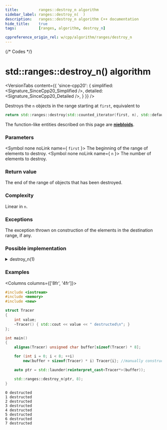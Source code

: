 ```yaml
---
title:         ranges::destroy_n algorithm
sidebar_label: ranges::destroy_n(  )
description:   ranges::destroy_n algorithm C++ documentation
hide_title:    true
tags:          [ranges, algorithm, destroy_n]

cppreference_origin_rel: w/cpp/algorithm/ranges/destroy_n
---
```



{/* Codes */}


# std::ranges::destroy_n() algorithm

<VersionTabs content={{
	'since-cpp20': {
		simplified:	<Signature_SinceCpp20_Simplified />,
		detailed:	<Signature_SinceCpp20_Detailed />,
	}
}} />

Destroys the `n` objects in the range starting at `first`, equivalent to

```cpp
return std::ranges::destroy(std::counted_iterator(first, n), std::default_sentinel).base();
```

The function-like entities described on this page are [**niebloids**](/docs/std/algo/niebloids).

### Parameters

<SymbolTable>

  <Symbol none noLink name={  <code>first</code> }>
    The beginning of the range of elements to destroy.
  </Symbol>
  <Symbol none noLink name={ <code>n</code> }>
    The number of elements to destroy.
  </Symbol>

</SymbolTable>

### Return value

The end of the range of objects that has been destroyed.

### Complexity

Linear in `n`.

### Exceptions

The exception thrown on construction of the elements in the destination range, if any.

### Possible implementation

<details>
<summary>destroy_n(1)</summary>

```cpp

struct destroy_n_fn
{
    template<no-throw-input-iterator I>
        requires std::destructible<std::iter_value_t<I>>
    constexpr I operator()(I first, std::iter_difference_t<I> n) const noexcept
    {
        for (; n != 0; (void)++first, --n)
            std::ranges::destroy_at(std::addressof(*first));
        return first;
    }
};

inline constexpr destroy_n_fn destroy_n{};
```

</details>

### Examples

<Columns columns={['8fr', '4fr']}>
<div>

```cpp title='Main.cpp' showLineNumbers
#include <iostream>
#include <memory>
#include <new>

struct Tracer
{
    int value;
    ~Tracer() { std::cout << value << " destructed\n"; }
};

int main()
{
    alignas(Tracer) unsigned char buffer[sizeof(Tracer) * 8];

    for (int i = 0; i < 8; ++i)
        new(buffer + sizeof(Tracer) * i) Tracer{i}; //manually construct objects

    auto ptr = std::launder(reinterpret_cast<Tracer*>(buffer));

    std::ranges::destroy_n(ptr, 8);
}
```

</div>
<div>

```plaintext title="Output"
0 destructed
1 destructed
2 destructed
3 destructed
4 destructed
5 destructed
6 destructed
7 destructed
```

</div>
</Columns>
